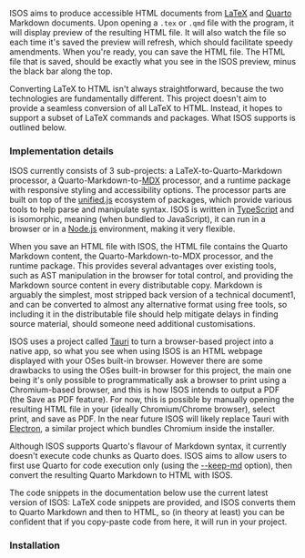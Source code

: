 ISOS aims to produce accessible HTML documents from [LaTeX](https://www.latex-project.org/) and [Quarto](https://quarto.org/) Markdown documents. Upon opening a `.tex` or `.qmd` file with the program, it will display preview of the resulting HTML file. It will also watch the file so each time it's saved the preview will refresh, which should facilitate speedy amendments. When you're ready, you can save the HTML file. The HTML file that is saved, should be exactly what you see in the ISOS preview, minus the black bar along the top.

Converting LaTeX to HTML isn't always straightforward, because the two technologies are fundamentally different. This project doesn't aim to provide a seamless conversion of all LaTeX to HTML. Instead, it hopes to support a subset of LaTeX commands and packages. What ISOS supports is outlined below.

### Implementation details

ISOS currently consists of 3 sub-projects: a LaTeX-to-Quarto-Markdown processor, a Quarto-Markdown-to-[MDX](https://mdxjs.com/) processor, and a runtime package with responsive styling and accessibility options. The processor parts are built on top of the [unified.js](https://unifiedjs.com/) ecosystem of packages, which provide various tools to help parse and manipulate syntax. ISOS is written in [TypeScript](https://www.typescriptlang.org/) and is isomorphic, meaning (when bundled to JavaScript), it can run in a browser or in a [Node.js](https://nodejs.org/en) environment, making it very flexible.

When you save an HTML file with ISOS, the HTML file contains the Quarto Markdown content, the Quarto-Markdown-to-MDX processor, and the runtime package. This provides several advantages over existing tools, such as AST manipulation in the browser for total control, and providing the Markdown source content in every distributable copy. Markdown is arguably the simplest, most stripped back version of a technical document1, and can be converted to almost any alternative format using free tools, so including it in the distributable file should help mitigate delays in finding source material, should someone need additional customisations.

ISOS uses a project called [Tauri](https://v2.tauri.app/) to turn a browser-based project into a native app, so what you see when using ISOS is an HTML webpage displayed with your OSes built-in browser. However there are some drawbacks to using the OSes built-in browser for this project, the main one being it's only possible to programmatically ask a browser to print using a Chromium-based browser, and this is how ISOS intends to output a PDF (the Save as PDF feature). For now, this is possible by manually opening the resulting HTML file in your (ideally Chromium/Chrome browser), select print, and save as PDF. In the near future ISOS will likely replace Tauri with [Electron](https://www.electronjs.org/), a similar project which bundles Chromium inside the installer.

Although ISOS supports Quarto's flavour of Markdown syntax, it currently doesn't execute code chunks as Quarto does. ISOS aims to allow users to first use Quarto for code execution only (using the [--keep-md](https://quarto.org/docs/computations/execution-options.html#intermediates) option), then convert the resulting Quarto Markdown to HTML with ISOS.

The code snippets in the documentation below use the current latest version of ISOS: LaTeX code snippets are provided, and ISOS converts them to Quarto Markdown and then to HTML, so (in theory at least) you can be confident that if you copy-paste code from here, it will run in your project.

### Installation

<Downloads />
